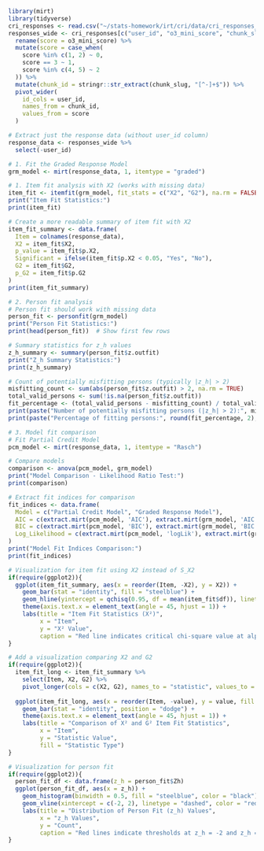 ```r
library(mirt)
library(tidyverse)
cri_responses <- read.csv("~/stats-homework/irt/cri/data/cri_responses_w_o3_scores.csv")
responses_wide <- cri_responses[c("user_id", "o3_mini_score", "chunk_slug")] %>%
  rename(score = o3_mini_score) %>%
  mutate(score = case_when(
    score %in% c(1, 2) ~ 0,
    score == 3 ~ 1,
    score %in% c(4, 5) ~ 2
  )) %>% 
  mutate(chunk_id = stringr::str_extract(chunk_slug, "[^-]+$")) %>%
  pivot_wider(
    id_cols = user_id,
    names_from = chunk_id,
    values_from = score
  )

# Extract just the response data (without user_id column)
response_data <- responses_wide %>% 
  select(-user_id)
```


```r
# 1. Fit the Graded Response Model
grm_model <- mirt(response_data, 1, itemtype = "graded")

# 1. Item fit analysis with X2 (works with missing data)
item_fit <- itemfit(grm_model, fit_stats = c("X2", "G2"), na.rm = FALSE)
print("Item Fit Statistics:")
print(item_fit)

# Create a more readable summary of item fit with X2
item_fit_summary <- data.frame(
  Item = colnames(response_data),
  X2 = item_fit$X2,
  p_value = item_fit$p.X2,
  Significant = ifelse(item_fit$p.X2 < 0.05, "Yes", "No"),
  G2 = item_fit$G2,
  p_G2 = item_fit$p.G2
)
print(item_fit_summary)

# 2. Person fit analysis
# Person fit should work with missing data
person_fit <- personfit(grm_model)
print("Person Fit Statistics:")
print(head(person_fit))  # Show first few rows

# Summary statistics for z_h values
z_h_summary <- summary(person_fit$z.outfit)
print("Z_h Summary Statistics:")
print(z_h_summary)

# Count of potentially misfitting persons (typically |z_h| > 2)
misfitting_count <- sum(abs(person_fit$z.outfit) > 2, na.rm = TRUE)
total_valid_persons <- sum(!is.na(person_fit$z.outfit))
fit_percentage <- (total_valid_persons - misfitting_count) / total_valid_persons * 100
print(paste("Number of potentially misfitting persons (|z_h| > 2):", misfitting_count))
print(paste("Percentage of fitting persons:", round(fit_percentage, 2), "%"))

# 3. Model fit comparison
# Fit Partial Credit Model
pcm_model <- mirt(response_data, 1, itemtype = "Rasch")

# Compare models
comparison <- anova(pcm_model, grm_model)
print("Model Comparison - Likelihood Ratio Test:")
print(comparison)

# Extract fit indices for comparison
fit_indices <- data.frame(
  Model = c("Partial Credit Model", "Graded Response Model"),
  AIC = c(extract.mirt(pcm_model, 'AIC'), extract.mirt(grm_model, 'AIC')),
  BIC = c(extract.mirt(pcm_model, 'BIC'), extract.mirt(grm_model, 'BIC')),
  Log_Likelihood = c(extract.mirt(pcm_model, 'logLik'), extract.mirt(grm_model, 'logLik'))
)
print("Model Fit Indices Comparison:")
print(fit_indices)

# Visualization for item fit using X2 instead of S_X2
if(require(ggplot2)){
  ggplot(item_fit_summary, aes(x = reorder(Item, -X2), y = X2)) +
    geom_bar(stat = "identity", fill = "steelblue") +
    geom_hline(yintercept = qchisq(0.95, df = mean(item_fit$df)), linetype = "dashed", color = "red") +
    theme(axis.text.x = element_text(angle = 45, hjust = 1)) +
    labs(title = "Item Fit Statistics (X²)", 
         x = "Item", 
         y = "X² Value",
         caption = "Red line indicates critical chi-square value at alpha = 0.05")
}

# Add a visualization comparing X2 and G2
if(require(ggplot2)){
  item_fit_long <- item_fit_summary %>%
    select(Item, X2, G2) %>%
    pivot_longer(cols = c(X2, G2), names_to = "statistic", values_to = "value")
  
  ggplot(item_fit_long, aes(x = reorder(Item, -value), y = value, fill = statistic)) +
    geom_bar(stat = "identity", position = "dodge") +
    theme(axis.text.x = element_text(angle = 45, hjust = 1)) +
    labs(title = "Comparison of X² and G² Item Fit Statistics", 
         x = "Item", 
         y = "Statistic Value",
         fill = "Statistic Type")
}

# Visualization for person fit
if(require(ggplot2)){
  person_fit_df <- data.frame(z_h = person_fit$Zh)
  ggplot(person_fit_df, aes(x = z_h)) +
    geom_histogram(binwidth = 0.5, fill = "steelblue", color = "black") +
    geom_vline(xintercept = c(-2, 2), linetype = "dashed", color = "red") +
    labs(title = "Distribution of Person Fit (z_h) Values", 
         x = "z_h Values", 
         y = "Count",
         caption = "Red lines indicate thresholds at z_h = -2 and z_h = 2")
}
```


